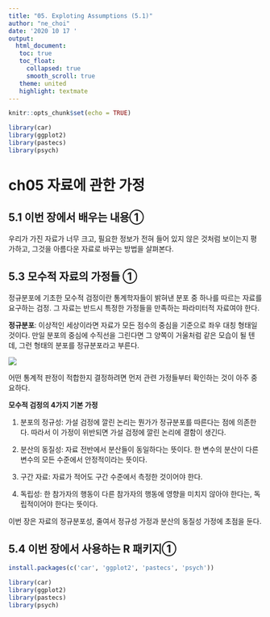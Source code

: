 ```yaml
---
title: "05. Exploting Assumptions (5.1)"
author: "ne_choi"
date: '2020 10 17 '
output:
  html_document:
   toc: true
   toc_float:
     collapsed: true
     smooth_scroll: true
   theme: united
   highlight: textmate
---
```


```r
knitr::opts_chunk$set(echo = TRUE)

library(car)
library(ggplot2)
library(pastecs)
library(psych)
```

# ch05 자료에 관한 가정

## 5.1 이번 장에서 배우는 내용①

우리가 가진 자료가 너무 크고, 필요한 정보가 전혀 들어 있지 않은 것처럼 보이는지 평가하고, 그것을 아름다운 자료로 바꾸는 방법을 살펴본다.

## 5.3 모수적 자료의 가정들 ①

정규분포에 기초한 모수적 검정이란 통계학자들이 밝혀낸 분포 중 하나를 따르는 자료를 요구하는 검정. 그 자료는 반드시 특정한 가정들을 만족하는 파라미터적 자료여야 한다.<br>

<b>정규분포</b>: 이상적인 세상이라면 자료가 모든 점수의 중심을 기준으로 좌우 대칭 형태일 것이다. 만일 분포의 중심에 수직선을 그린다면 그 양쪽이 거울처럼 같은 모습이 될 텐데, 그런 형태의 분포를 정규분포라고 부른다.

![](img/13_25_59.png)

어떤 통계적 판정이 적합한지 결정하려면 먼저 관련 가정들부터 확인하는 것이 아주 중요하다.

<b>모수적 검정의 4가지 기본 가정</b><br>

1. 분포의 정규성: 가설 검정에 깔린 논리는 뭔가가 정규분포를 따른다는 점에 의존한다. 따라서 이 가정이 위반되면 가설 검정에 깔린 논리에 결함이 생긴다.

2. 분산의 동질성: 자료 전반에서 분산들이 동일하다는 뜻이다. 한 변수의 분산이 다른 변수의 모든 수준에서 안정적이라는 뜻이다.

3. 구간 자료: 자료가 적어도 구간 수준에서 측정한 것이어야 한다.

4. 독립성: 한 참가자의 행동이 다른 참가자의 행동에 영향을 미치지 않아야 한다는, 독립적이어야 한다는 뜻이다.<br>

이번 장은 자료의 정규분포성, 줄여서 정규성 가정과 분산의 동질성 가정에 초점을 둔다.

## 5.4 이번 장에서 사용하는 R 패키지①

```r
install.packages(c('car', 'ggplot2', 'pastecs', 'psych'))

library(car)
library(ggplot2)
library(pastecs)
library(psych)
```
